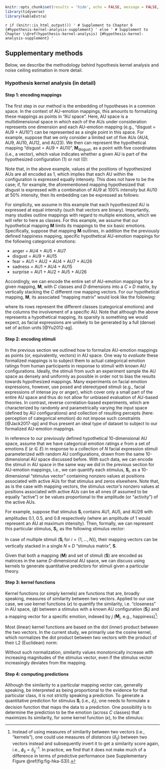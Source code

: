```r
knitr::opts_chunk$set(results = 'hide', echo = FALSE, message = FALSE, warning = FALSE)
library(tidyverse)
library(kableExtra)
```

`r if (knitr::is_html_output()) '
# Supplement to Chapter 6 {#hypothesis-kernel-analysis-supplement}
' else '
# Supplement to Chapter \\@ref(hypothesis-kernel-analysis) {#hypothesis-kernel-analysis-supplement}
'`

## Supplementary methods {#hka-supplementary-methods}

Below, we describe the methodology behind hypothesis kernel analysis and noise ceiling estimation in more detail.

### Hypothesis kernel analysis (in detail)

#### Step 1: encoding mappings

The first step in our method is the embedding of hypotheses in a common space. In the context of AU-emotion mappings, this amounts to formalizing these mappings as points in “AU space”. Here, AU space is a multidimensional space in which each of the AUs under consideration represents one dimension and each AU-emotion mapping (e.g., “disgust = AU9 + AU10”) can be represented as a single point in this space. For example, suppose that we only consider a limited set of five AUs (AU4, AU9, AU10, AU12, and AU23). We then can represent the hypothetical mapping “disgust = AU9 + AU10”, $\mathbf{M}_{\mathrm{disgust}}$, as a point with five coordinates (i.e., a vector), which value indicates whether a given AU is part of the hypothesized configuration (1) or not (0):

\begin{equation}
\mathbf{M}_{\mathrm{disgust}} = \begin{bmatrix} 0 & 1 & 1 & 0 & 0 & 0 \end{bmatrix}
\end{equation}

Note that, in the above example, values at the positions of hypothesized AUs are all encoded as 1, which implies that each AU within the configuration is expressed equally intensely. This does not have to be the case; if, for example, the aforementioned mapping hypothesized that disgust is expressed with a combination of AU9 at 100% intensity but AU10 at 50% intensity, then its embedding can be expressed as follows:

\begin{equation}
\mathbf{M}_{\mathrm{disgust}} = \begin{bmatrix} 0 & 1 & .5 & 0 & 0 & 0 \end{bmatrix}
\end{equation}

For simplicity, we assume in this example that each hypothesized AU is expressed at equal intensity (such that vectors are binary). Importantly, many studies outline mappings with regard to multiple emotions, which we will refer to here as classes. For this example, we assume that our hypothetical mapping $\mathbf{M}$ limits its mappings to the six basic emotions. Specifically, suppose that mapping $\mathbf{M}$ outlines, in addition the the previously defined happiness mapping, specific hypothetical AU-emotion mappings for the following categorical emotions:

* anger = AU4 + AU5 + AU7
* disgust = AU9 + AU15
* fear = AU1 + AU2 + AU4 + AU7 + AU26
* sadness = AU1 + AU4 + AU15
* surprise = AU1 + AU2 + AU5 + AU26

Accordingly, we can encode the entire set of AU-emotion mappings for a given mapping, $\mathbf{M}$, with $C$ classes and $D$ dimensions into a $C \times D$ matrix, by vertically stacking the $C$ different row mapping vectors. For our hypothetical mapping, $\mathbf{M}$, its associated “mapping matrix” would look like the following:

\begin{equation}
\mathbf{M} = \begin{bmatrix}
0 & 0 & 1 & 1 & 0 & 1 & 0 & 0 & 0 & 0 \\
0 & 0 & 0 & 0 & 0 & 0 & 1 & 0 & 1 & 0 \\
1 & 1 & 1 & 0 & 0 & 1 & 0 & 0 & 0 & 1 \\
0 & 0 & 0 & 0 & 1 & 0 & 0 & 1 & 0 & 0 \\
1 & 0 & 1 & 0 & 0 & 0 & 0 & 0 & 1 & 0 \\
1 & 1 & 0 & 1 & 0 & 0 & 0 & 0 & 0 & 1
\end{bmatrix}
\end{equation}

where its rows represent the different classes (categorical emotions) and the columns the involvement of a specific AU. Note that although the above represents a hypothetical mapping, its sparsity is something we would expect, as facial expressions are unlikely to be generated by a full (dense) set of action units [@Yu2012-ag].

#### Step 2: encoding stimuli

In the previous section we outlined how to formalize AU-emotion mappings as points (or, equivalently, vectors) in AU space. One way to *evaluate* these formalized mappings is to subject them to actual categorical emotion ratings from human participants in response to stimuli with known AU configurations. Ideally, the stimuli from such an experiment sample the AU space as densely and uniformly as possible in order not to bias the results towards hypothesized mappings. Many experiments on facial emotion expressions, however, use posed and stereotyped stimuli (e.g., facial expressions of intense joy or anger), which cover only a small part of the entire AU space and thus do not allow for unbiased evaluation of AU-based theories. In contrast, reverse correlation-based experiments, which are characterized by randomly and parametrically varying the input space (defined by AU configurations) and collection of resulting percepts (here: perception of categorical emotion) do not impose such constraints [@Jack2017-qp] and thus present an ideal type of dataset to subject to our formalized AU-emotion mappings.

In reference to our previously defined hypothetical 10-dimensional AU space, assume that we have categorical emotion ratings $e$ from a set of emotions $E$ ($e \in E$) in response to a collection of $N$ facial expression stimuli parameterized with random AU configurations, drawn from the same 10-dimensional AU space discussed before. With such data, we can encode the stimuli in AU space in the same way we did in the previous section for AU-emotion mappings, i.e., we can quantify each stimulus, $\mathbf{S}_{i}$, as a 10-dimensional “stimulus vector” containing nonzero values at positions associated with active AUs for that stimulus and zeros elsewhere. Note that, as is the case with mapping vectors, the stimulus vector’s nonzero values at positions associated with active AUs can be all ones (if assumed to be equally “active”) or be values proportional to the amplitude (or “activity”) of the active AUs.

For example, suppose that stimulus $\mathbf{S}_{i}$ contains AU1, AU5, and AU26 with amplitudes 0.1, 0.5, and 0.8 respectively (where an amplitude of 1 would represent an AU at maximum intensity). Then, formally, we can represent this particular stimulus, $\mathbf{S}_{i}$, as the following stimulus vector:

\begin{equation}
\mathbf{S}_{i} = \begin{bmatrix} .1 & 0 & 0 & .5 & 0 & 0 & 0 & 0 & 0 & .8 \end{bmatrix}
\end{equation}

In case of multiple stimuli ($\mathbf{S}_{i}$ for $i = \{1, \dots, N\}$), their mapping vectors can be vertically stacked in a single $N \times D$ “stimulus matrix”, $\mathbf{S}$.

Given that both a mapping ($\mathbf{M}$) and set of stimuli ($\mathbf{S}$) are encoded as matrices in the same $D$-dimensional AU space, we can discuss using kernels to generate quantitative predictors for stimuli given a particular theory.

#### Step 3: kernel functions

Kernel functions (or simply kernels) are functions that are, broadly speaking, measures of similarity between two vectors. Applied to our use case, we use kernel functions ($\kappa$) to quantify the similarity, i.e. “closeness” in AU space, ($\phi$) between a stimulus with a known AU configuration ($\mathbf{S}_{i}$) and a mapping vector for a specific emotion, indexed by $j$ ($\mathbf{M}_{j}$, e.g., happiness)^[Instead of using measures of similarity between two vectors (i.e., “kernels”), one could use measures of *distances* ($\delta_{ij}$) between two vectors instead and subsequently invert it to get a similarity score again, i.e., $\phi_{ij} = \delta_{ij}^{-1}$. In practice, we find that it does not make much of a difference in terms of predictive performance (see Supplementary Figure \@ref(fig:fig-hka-S3)).]:

\begin{equation}
\phi_{ij} = \kappa(\mathbf{S}_{i}, \mathbf{M}_{j})
\end{equation}

Most (linear) kernel functions are based on the dot (inner) product between the two vectors. In the current study, we primarily use the cosine kernel, which normalizes the dot product between two vectors with the product of their L2 (Euclidean) norm:

\begin{equation}
\kappa(\mathbf{S}_{i}, \mathbf{M}_{j}) = \frac{\mathbf{S}_{i}\mathbf{M}_{j}^{T}}{\left\Vert \mathbf{S}_{i} \right\Vert \left\Vert \mathbf{M}_{j} \right\Vert}
\end{equation}

Without such normalization, similarity values monotonically increase with increasing magnitudes of the stimulus vector, even if the stimulus vector increasingly deviates from the mapping.

#### Step 4: computing predictions

Although the similarity to a particular mapping vector can, generally speaking, be interpreted as being proportional to the evidence for that particular class, it is not strictly speaking a prediction. To generate a quantitative prediction for stimulus $\mathbf{S}_{i}$ (i.e., $\hat{e}_{i}$), one needs to formulate a decision function that maps the data to a prediction. One possibility is to determine the prediction to be the emotion (across $C$ classes) that maximizes its similarity, for some kernel function ($\kappa$), to the stimulus:

\begin{equation}
\hat{e}_{i} = \underset{j}{\operatorname{\argmax}} \kappa(\mathbf{S}_{i}, \mathbf{M}_{j})
\end{equation}